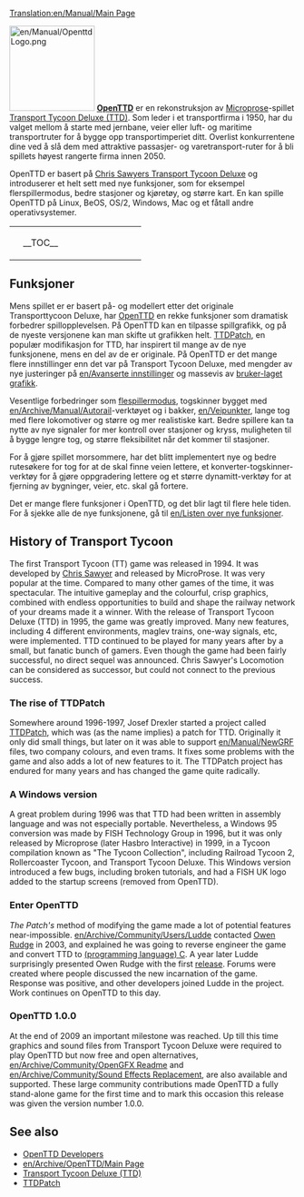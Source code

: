 [[Translation:en/Manual/Main Page]]
{{en/Manual/Navigation}}

[[File:en/Manual/OpenttdLogo.png|left|150px]]
[http://no.www.openttd.org/ '''OpenTTD'''] er en rekonstruksjon av [http://no.wikipedia.org/wiki/Microprose Microprose]-spillet [http://no.wikipedia.org/wiki/Transport_tycoon Transport Tycoon Deluxe (TTD)]. Som leder i et transportfirma i 1950, har du valget mellom å starte med jernbane, veier eller luft- og maritime transportruter for å bygge opp transportimperiet ditt. Overlist konkurrentene dine ved å slå dem med attraktive passasjer- og varetransport-ruter for å bli spillets høyest rangerte firma innen 2050.

OpenTTD er basert på [http://www.chrissawyer.com/info.htm Chris Sawyers Transport Tycoon Deluxe] og introduserer et helt sett med nye funksjoner, som for eksempel flerspillermodus, bedre stasjoner og kjøretøy, og større kart. En kan spille OpenTTD på Linux, BeOS, OS/2, Windows, Mac og et fåtall andre operativsystemer.


{| align="center"
|colspan=2 style="background:none; border:0px"|
|width=200 style="background:none; border:0px"| __TOC__
|style="background:none; border:0px"| [[File:en/Manual/Intro screen.png|frame|center|OpenTTD [[en/Manual/Game interface#main-window-contents|intro screen]]]]
|}

==Funksjoner==

Mens spillet er er basert på- og modellert etter det originale Transporttycoon Deluxe, har [http://no.www.openttd.org/ OpenTTD] en rekke funksjoner som dramatisk forbedrer spillopplevelsen. På OpenTTD kan en tilpasse spillgrafikk, og på de nyeste versjonene kan man skifte ut grafikken helt. [http://www.ttdpatch.net/ TTDPatch],  en populær modifikasjon for TTD, har inspirert til mange av de nye funksjonene, mens en del av de er originale. På OpenTTD er det mange flere innstillinger enn det var på Transport Tycoon Deluxe, med mengder av nye justeringer på [[en/Avanserte innstillinger]] og massevis av [[en/Manual/NewGRF|bruker-laget grafikk]].

Vesentlige forbedringer som [[en/Flerspiller|flespillermodus]], togskinner bygget med [[en/Archive/Manual/Autorail]]-verktøyet og i bakker, [[en/Veipunkter]], lange tog med flere lokomotiver og større og mer realistiske kart. Bedre spillere kan ta nytte av nye signaler for mer kontroll over stasjoner og kryss, muligheten til å bygge lengre tog, og større fleksibilitet når det kommer til stasjoner.

For å gjøre spillet morsommere, har det blitt implementert nye og bedre rutesøkere for tog for at de skal finne veien lettere, et konverter-togskinner-verktøy for å gjøre oppgradering lettere og et større dynamitt-verktøy for at fjerning av bygninger, veier, etc. skal gå fortere. 

Det er mange flere funksjoner i OpenTTD, og det blir lagt til flere hele tiden. For å sjekke alle de nye funksjonene, gå til [[en/Listen over nye funksjoner]].

==History of Transport Tycoon==
The first Transport Tycoon (TT) game was released in 1994. It was developed by [http://www.chrissawyer.com/ Chris Sawyer] and released by MicroProse. 
It was very popular at the time. Compared to many other games of the time, it was spectacular. The intuitive gameplay and the colourful, crisp graphics, combined with endless opportunities to build and shape the railway network of your dreams made it a winner.
With the release of Transport Tycoon Deluxe (TTD) in 1995, the game was greatly improved. Many new features, including 4 different environments, maglev trains, one-way signals, etc, were implemented.
TTD continued to be played for many years after by a small, but fanatic bunch of gamers. Even though the game had been fairly successful, no direct sequel was announced. Chris Sawyer's Locomotion can be considered as successor, but could not connect to the previous success.

===The rise of TTDPatch===
Somewhere around 1996-1997, Josef Drexler started a project called [http://www.ttdpatch.net/ TTDPatch], which was (as the name implies) a patch for TTD. Originally it only did small things, but later on it was able to support [[en/Manual/NewGRF]] files, two company colours, and even trams. It fixes some problems with the game and also adds a lot of new features to it. The TTDPatch project has endured for many years and has changed the game quite radically.

===A Windows version===
A great problem during 1996 was that TTD had been written in assembly language and was not especially portable. Nevertheless, a Windows 95 conversion was made by FISH Technology Group in 1996, but it was only released by Microprose (later Hasbro Interactive) in 1999, in a Tycoon compilation known as "The Tycoon Collection", including Railroad Tycoon 2, Rollercoaster Tycoon, and Transport Tycoon Deluxe. This Windows version introduced a few bugs, including broken tutorials, and had a FISH UK logo added to the startup screens (removed from OpenTTD).

===Enter OpenTTD===
''The Patch's'' method of modifying the game made a lot of potential features near-impossible. [[en/Archive/Community/Users/Ludde]] contacted [http://www.tt-forums.net/ Owen Rudge] in 2003, and explained he was going to reverse engineer the game and convert TTD to [https://www.wikipedia.org/wiki/C (programming language) C]. A year later Ludde surprisingly presented Owen Rudge with the first [https://www.wikipedia.org/wiki/Software_release release]. Forums were created where people discussed the new incarnation of the game. Response was positive, and other developers joined Ludde in the project. Work continues on OpenTTD to this day.

===OpenTTD 1.0.0===
At the end of 2009 an important milestone was reached. Up till this time graphics and sound files from Transport Tycoon Deluxe were required to play OpenTTD but now free and open alternatives, [[en/Archive/Community/OpenGFX Readme]] and [[en/Archive/Community/Sound Effects Replacement]], are also available and supported. These large community contributions made OpenTTD a fully stand-alone game for the first time and to mark this occasion this release was given the version number 1.0.0.

==See also==
*[[en/Archive/Community/Developers|OpenTTD Developers]]
*[[en/Archive/OpenTTD/Main Page]]
*[https://www.wikipedia.org/wiki/Transport_Tycoon Transport Tycoon Deluxe (TTD)]
*[http://www.ttdpatch.net/ TTDPatch]